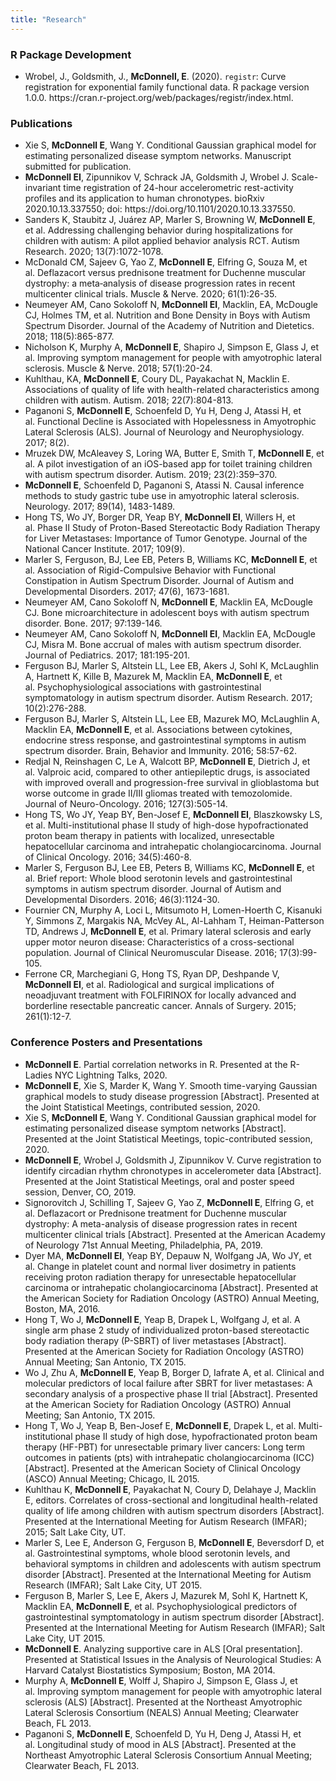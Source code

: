 ```yaml
---
title: "Research"
---
```


### R Package Development

* Wrobel, J., Goldsmith, J., **McDonnell, E**. (2020). `registr`: Curve registration for exponential family functional data. R package version 1.0.0. https://cran.r-project.org/web/packages/registr/index.html.

### Publications

* Xie S, **McDonnell E**, Wang Y. Conditional Gaussian graphical model for estimating personalized disease symptom networks. Manuscript submitted for publication.  
* **McDonnell EI**, Zipunnikov V, Schrack JA, Goldsmith J, Wrobel J. Scale-invariant time registration of 24-hour accelerometric rest-activity profiles and its application to human chronotypes. bioRxiv 2020.10.13.337550; doi: https://doi.org/10.1101/2020.10.13.337550.  
* Sanders K, Staubitz J, Juárez AP, Marler S, Browning W, **McDonnell E**, et al. Addressing challenging behavior during hospitalizations for children with autism: A pilot applied behavior analysis RCT. Autism Research. 2020; 13(7):1072-1078.  
* McDonald CM, Sajeev G, Yao Z, **McDonnell E**, Elfring G, Souza M, et al. Deflazacort versus prednisone treatment for Duchenne muscular dystrophy: a meta‐analysis of disease progression rates in recent multicenter clinical trials. Muscle & Nerve. 2020; 61(1):26-35.  
* Neumeyer AM, Cano Sokoloff N, **McDonnell EI**, Macklin, EA, McDougle CJ, Holmes TM, et al. Nutrition and Bone Density in Boys with Autism Spectrum Disorder. Journal of the Academy of Nutrition and Dietetics. 2018; 118(5):865-877.  
* Nicholson K, Murphy A, **McDonnell E**, Shapiro J, Simpson E, Glass J, et al. Improving symptom management for people with amyotrophic lateral sclerosis. Muscle & Nerve. 2018; 57(1):20-24.  
* Kuhlthau, KA, **McDonnell E**, Coury DL, Payakachat N, Macklin E. Associations of quality of life with health-related characteristics among children with autism. Autism. 2018; 22(7):804-813.  
* Paganoni S, **McDonnell E**, Schoenfeld D, Yu H, Deng J, Atassi H, et al. Functional Decline is Associated with Hopelessness in Amyotrophic Lateral Sclerosis (ALS). Journal of Neurology and Neurophysiology. 2017; 8(2).  
* Mruzek DW, McAleavey S, Loring WA, Butter E, Smith T, **McDonnell E**, et al. A pilot investigation of an iOS-based app for toilet training children with autism spectrum disorder. Autism. 2019; 23(2):359–370.  
* **McDonnell E**, Schoenfeld D, Paganoni S, Atassi N. Causal inference methods to study gastric tube use in amyotrophic lateral sclerosis. Neurology. 2017; 89(14), 1483-1489.  
* Hong TS, Wo JY, Borger DR, Yeap BY, **McDonnell EI**, Willers H, et al. Phase II Study of Proton-Based Stereotactic Body Radiation Therapy for Liver Metastases: Importance of Tumor Genotype. Journal of the National Cancer Institute. 2017; 109(9).  
* Marler S, Ferguson, BJ, Lee EB, Peters B, Williams KC, **McDonnell E**, et al. Association of Rigid-Compulsive Behavior with Functional Constipation in Autism Spectrum Disorder. Journal of Autism and Developmental Disorders. 2017; 47(6), 1673-1681.  
* Neumeyer AM, Cano Sokoloff N, **McDonnell E**, Macklin EA, McDougle CJ. Bone microarchitecture in adolescent boys with autism spectrum disorder. Bone. 2017; 97:139-146.  
* Neumeyer AM, Cano Sokoloff N, **McDonnell EI**, Macklin EA, McDougle CJ, Misra M. Bone accrual of males with autism spectrum disorder. Journal of Pediatrics. 2017; 181:195-201.  
* Ferguson BJ, Marler S, Altstein LL, Lee EB, Akers J, Sohl K, McLaughlin A, Hartnett K, Kille B, Mazurek M, Macklin EA, **McDonnell E**, et al. Psychophysiological associations with gastrointestinal symptomatology in autism spectrum disorder. Autism Research. 2017; 10(2):276-288.  
* Ferguson BJ, Marler S, Altstein LL, Lee EB, Mazurek MO, McLaughlin A, Macklin EA, **McDonnell E**, et al. Associations between cytokines, endocrine stress response, and gastrointestinal symptoms in autism spectrum disorder. Brain, Behavior and Immunity. 2016; 58:57-62.  
* Redjal N, Reinshagen C, Le A, Walcott BP, **McDonnell E**, Dietrich J, et al. Valproic acid, compared to other antiepileptic drugs, is associated with improved overall and progression-free survival in glioblastoma but worse outcome in grade II/III gliomas treated with temozolomide. Journal of Neuro-Oncology. 2016; 127(3):505-14.  
* Hong TS, Wo JY, Yeap BY, Ben-Josef E, **McDonnell EI**, Blaszkowsky LS, et al. Multi-institutional phase II study of high-dose hypofractionated proton beam therapy in patients with localized, unresectable hepatocellular carcinoma and intrahepatic cholangiocarcinoma. Journal of Clinical Oncology. 2016; 34(5):460-8.  
* Marler S, Ferguson BJ, Lee EB, Peters B, Williams KC, **McDonnell E**, et al. Brief report: Whole blood serotonin levels and gastrointestinal symptoms in autism spectrum disorder. Journal of Autism and Developmental Disorders. 2016; 46(3):1124-30.  
* Fournier CN, Murphy A, Loci L, Mitsumoto H, Lomen-Hoerth C, Kisanuki Y, Simmons Z, Margakis NA, McVey AL, Al-Lahham T, Heiman-Patterson TD, Andrews J, **McDonnell E**, et al. Primary lateral sclerosis and early upper motor neuron disease: Characteristics of a cross-sectional population. Journal of Clinical Neuromuscular Disease. 2016; 17(3):99-105.  
* Ferrone CR, Marchegiani G, Hong TS, Ryan DP, Deshpande V, **McDonnell EI**, et al. Radiological and surgical implications of neoadjuvant treatment with FOLFIRINOX for locally advanced and borderline resectable pancreatic cancer. Annals of Surgery. 2015; 261(1):12-7.  

### Conference Posters and Presentations

* **McDonnell E**. Partial correlation networks in R. Presented at the R-Ladies NYC Lightning Talks, 2020.  
* **McDonnell E**, Xie S, Marder K, Wang Y. Smooth time-varying Gaussian graphical models to study disease progression [Abstract]. Presented at the Joint Statistical Meetings, contributed session, 2020.  
* Xie S, **McDonnell E**, Wang Y. Conditional Gaussian graphical model for estimating personalized disease symptom networks [Abstract]. Presented at the Joint Statistical Meetings, topic-contributed session, 2020.  
* **McDonnell E**, Wrobel J, Goldsmith J, Zipunnikov V. Curve registration to identify circadian rhythm chronotypes in accelerometer data [Abstract]. Presented at the Joint Statistical Meetings, oral and poster speed session, Denver, CO, 2019.  
* Signorovitch J, Schilling T, Sajeev G, Yao Z, **McDonnell E**, Elfring G, et al. Deflazacort or Prednisone treatment for Duchenne muscular dystrophy: A meta-analysis of disease progression rates in recent multicenter clinical trials [Abstract]. Presented at the American Academy of Neurology 71st Annual Meeting, Philadelphia, PA, 2019.  
* Dyer MA, **McDonnell EI**, Yeap BY, Depauw N, Wolfgang JA, Wo JY, et al. Change in platelet count and normal liver dosimetry in patients receiving proton radiation therapy for unresectable hepatocellular carcinoma or intrahepatic cholangiocarcinoma [Abstract]. Presented at the American Society for Radiation Oncology (ASTRO) Annual Meeting, Boston, MA, 2016.  
* Hong T, Wo J, **McDonnell E**, Yeap B, Drapek L, Wolfgang J, et al. A single arm phase 2 study of individualized proton-based stereotactic body radiation therapy (P-SBRT) of liver metastases [Abstract]. Presented at the American Society for Radiation Oncology (ASTRO) Annual Meeting; San Antonio, TX 2015.  
* Wo J, Zhu A, **McDonnell E**, Yeap B, Borger D, Iafrate A, et al. Clinical and molecular predictors of local failure after SBRT for liver metastases: A secondary analysis of a prospective phase II trial [Abstract]. Presented at the American Society for Radiation Oncology (ASTRO) Annual Meeting; San Antonio, TX 2015.  
* Hong T, Wo J, Yeap B, Ben-Josef E, **McDonnell E**, Drapek L, et al. Multi-institutional phase II study of high dose, hypofractionated proton beam therapy (HF-PBT) for unresectable primary liver cancers: Long term outcomes in patients (pts) with intrahepatic cholangiocarcinoma (ICC) [Abstract]. Presented at the American Society of Clinical Oncology (ASCO) Annual Meeting; Chicago, IL 2015.  
* Kuhlthau K, **McDonnell E**, Payakachat N, Coury D, Delahaye J, Macklin E, editors. Correlates of cross-sectional and longitudinal health-related quality of life among children with autism spectrum disorders [Abstract]. Presented at the International Meeting for Autism Research (IMFAR); 2015; Salt Lake City, UT.  
* Marler S, Lee E, Anderson G, Ferguson B, **McDonnell E**, Beversdorf D, et al. Gastrointestinal symptoms, whole blood serotonin levels, and behavioral symptoms in children and adolescents with autism spectrum disorder [Abstract]. Presented at the International Meeting for Autism Research (IMFAR); Salt Lake City, UT 2015.  
* Ferguson B, Marler S, Lee E, Akers J, Mazurek M, Sohl K, Hartnett K, Macklin EA, **McDonnell E**, et al. Psychophysiological predictors of gastrointestinal symptomatology in autism spectrum disorder [Abstract]. Presented at the International Meeting for Autism Research (IMFAR); Salt Lake City, UT 2015.  
* **McDonnell E**. Analyzing supportive care in ALS [Oral presentation]. Presented at Statistical Issues in the Analysis of Neurological Studies: A Harvard Catalyst Biostatistics Symposium; Boston, MA 2014.  
* Murphy A, **McDonnell E**, Wolff J, Shapiro J, Simpson E, Glass J, et al. Improving symptom management for people with amyotrophic lateral sclerosis (ALS) [Abstract]. Presented at the Northeast Amyotrophic Lateral Sclerosis Consortium (NEALS) Annual Meeting; Clearwater Beach, FL 2013.  
* Paganoni S, **McDonnell E**, Schoenfeld D, Yu H, Deng J, Atassi H, et al. Longitudinal study of mood in ALS [Abstract]. Presented at the Northeast Amyotrophic Lateral Sclerosis Consortium Annual Meeting; Clearwater Beach, FL 2013.